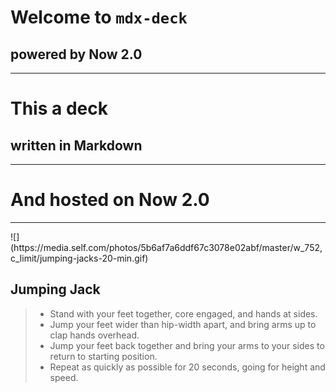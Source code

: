 
# Welcome to `mdx-deck`
## powered by Now 2.0
---
# This a deck
## written in Markdown
---
# And hosted on Now 2.0
---
<Split>
![](https://media.self.com/photos/5b6af7a6ddf67c3078e02abf/master/w_752,c_limit/jumping-jacks-20-min.gif)
<figcaption data-reactid="270">
    <h2 class="hed" data-reactid="271">Jumping Jack</h2>
    <blockquote class="caption" data-reactid="272">
        <div data-reactid="273">
            <ul data-reactid="274">
                <li data-reactid="275">Stand with your feet together, core engaged, and hands at sides.</li>
                <li data-reactid="276">Jump your feet wider than hip-width apart, and bring arms up to clap hands overhead.</li>
                <li data-reactid="277">Jump your feet back together and bring your arms to your sides to return to starting position.</li>
                <li data-reactid="278">Repeat as quickly as possible for 20 seconds, going for height and speed.</li>
            </ul>
        </div>
    </blockquote>
</figcaption>
</Split>


